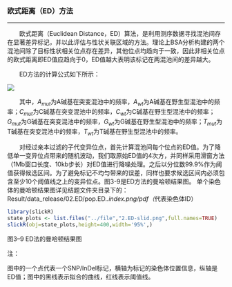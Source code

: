 ### 欧式距离（ED）方法

***

<style>
img.inline-img {
    display:inline;
    width:auto;
}

img.independent-img {
    display:block;
    width:auto;
}
</style>
&emsp;&emsp;欧式距离（Euclidean Distance，ED）算法，是利用测序数据寻找混池间存在显著差异标记，并以此评估与性状关联区域的方法。理论上BSA分析构建的两个混池间除了目标性状相关位点存在差异，其他位点均趋向于一致，因此非相关位点的欧式距离即ED值应趋向于0，ED值越大表明该标记在两混池间的差异越大。

&emsp;&emsp;ED方法的计算公式如下所示：

<img class="normal3" src="./src/ED.gongshi.png">

&emsp;&emsp;其中，$A_{mut}$为A碱基在突变混池中的频率，$A_{wt}$为A碱基在野生型混池中的频率；$C_{mut}$为C碱基在突变混池中的频率，$C_{wt}$为C碱基在野生型混池中的频率；$G_{mut}$为G碱基在突变混池中的频率，$G_{wt}$为G碱基在野生型混池中的频率；$T_{mut}$为T碱基在突变混池中的频率，$T_{wt}$为T碱基在野生型混池中的频率。

&emsp;&emsp;对经过亲本过滤的子代变异位点，首先计算混池间每个位点的ED值。为了降低单一变异位点带来的随机波动，我们取原始ED值的4次方，并同样采用滑窗方法（1Mb窗口长度、10kb步长）对ED值进行降噪处理。之后以分位数99.9%作为阈值获得候选区间。为了避免标记不均匀带来的误差，同样也要求候选区间内必须包含至少10个阈值线之上的变异位点。图3-9是ED方法的曼哈顿结果图。
单个染色体的曼哈顿结果图详见结题文件夹目录下的：Result/data_release/02.ED/pop.ED.*.index.png/pdf（*代表染色体ID）

```r
library(slickR)
state_plots <- list.files("../file","2.ED-slid.png",full.names=TRUE)
slickR(obj=state_plots,height=400,width='95%',)
```
<p class='mark'>图3–9 ED法的曼哈顿结果图</p>

<p class='mark1'>注：</p>
图中的一个点代表一个SNP/InDel标记，横轴为标记的染色体位置信息，纵轴是ED值；图中的黑线表示拟合的曲线，红线表示阈值线。
